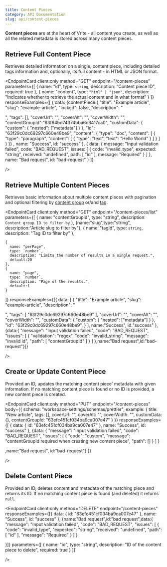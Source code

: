 ```yaml
---
title: Content Pieces
category: API Documentation
slug: api/content-pieces
---
```



**Content pieces** are at the heart of Vrite - all content you create, as well as all the related metadata is stored across many content pieces.

## Retrieve Full Content Piece

Retrieves detailed information on a single, content piece, including detailed tags information and, optionally, its full content - in HTML or JSON format.

<EndpointCard
  client:only
  method="GET"
  endpoint="/content-pieces"
  parameters={[
    {
      name: "id",
      type: `string`,
      description: "Content piece ID",
      required: true
    },
    {
      name: "content",
      type: `"html" | "json"`,
      description: "Indicates whether to retrieve the actual content and in what format"
    }
  ]}
  responseExamples={[
    {
      data: {contentPiece:{
  "title": "Example article",
  "slug": "example-article",
  "locked": false,
  "description": "<p></p>",
  "tags": [],
  "coverUrl": "",
  "coverAlt": "",
  "coverWidth": "",
  "contentGroupId":"63f64bd74374bba6c3417ca0",
  "customData": {
    "custom": {
      "nested": ["metadata"]
    }
  },
  "id": "63f29c0dc69297c660e48be9",
  "content": {
    "type": "doc",
    "content": [
      {
        "type": "paragraph",
        "content": [
          {
            "type": "text",
            "text": "Hello World"
          }
        ]
      }
    ]
  }
}}
,
      name: "Success",
      id: "success"
    },
    { data: {
        message: "Input validation failed",
        code: "BAD_REQUEST",
        issues: [
          {
            code: "invalid_type",
            expected: "string",
            received: "undefined",
            path: [
              "id"
            ],
            message: "Required"
          }
        ]
      },
      name: "Bad request",
      id: "bad-request"
    }
]}

/>

## Retrieve Multiple Content Pieces

Retrieves basic information about multiple content pieces with pagination and optional filtering by [content group](/docs#using-api-content-groups) or/and [tag](/docs#using-api-tags).

<EndpointCard
  client:only
  method="GET"
  endpoint="/content-pieces/list"
  parameters={[
    {
      name: "contentGroupId",
      type: "string",
      description: `Content group ID to filter by`
    },
    {name:"slug",type:"string", description:"Article slug to filter by"},
    {
      name: "tagId",
      type: `string`,
      description: "Tag ID to filter by"
    },

    {
      name: "perPage",
      type: `number`,
      description: "Limits the number of results in a single request.",
      default:20
    },
    {
      name: "page",
      type: `number`,
      description: "Page of the results.",
      default:1
    }

]}
responseExamples={[{
data: [
{
"title": "Example article",
"slug": "example-article",
"description": "<p></p>",
"tags": [
"63f29c0dc69297c660e48be9"
],
"coverUrl": "",
"coverAlt": "",
"coverWidth": "",
"customData": {
"custom": {
"nested": ["metadata"]
}
},
"id": "63f29c0dc69297c660e48be9",
}
],
name:"Success",
id:"success"
},{data:{
"message": "Input validation failed",
"code": "BAD_REQUEST",
"issues": [
{
"validation": "regex",
"code": "invalid_string",
"message": "invalid id",
"path": [
"contentGroupId"
]
}
]
},name:"Bad request",id:"bad-request"}]}

/>

## Create or Update Content Piece

Provided an ID, updates the matching content piece' metadata with given information. If no matching content piece is found or
no ID is provided, a new content piece is created.

<EndpointCard
  client:only
  method="PUT"
  endpoint="/content-pieces"
  body={{
    schema: "workspace-settings/schemas/prettier",
    example: {
      title: "New article",
      tags: [],
      coverUrl: "",
      coverAlt: "",
      coverWidth: "",
      customData: {},
      contentGroupId: "63efc451cf034ba9ca007e47"
    }
  }}
  responseExamples={[
    { data: { id: "63efc451cf034ba9ca007e47" }, name: "Success", id: "success" },
    {data: {
  "message": "Input validation failed",
  "code": "BAD_REQUEST",
  "issues": [
    {
      "code": "custom",
      "message": "contentGroupId required when creating new content piece",
      "path": []
    }
  ]
}

,name:"Bad request", id:"bad-request"}
]}

/>

## Delete Content Piece

Provided an ID, deletes content and metadata of the matching piece and returns its ID. If no matching content piece is found (and deleted)
it returns `null`.

<EndpointCard
  client:only
  method="DELETE"
  endpoint="/content-pieces"
  responseExamples={[{ data: { id: "63efc451cf034ba9ca007e47" }, name: "Success", id: "success" }, {name:"Bad request",id:"bad request",data:{
  "message": "Input validation failed",
  "code": "BAD_REQUEST",
  "issues": [
    {
      "code": "invalid_type",
      "expected": "string",
      "received": "undefined",
      "path": [
        "id"
      ],
      "message": "Required"
    }
  ]
}

}]}
parameters={[
{ name: "id", type: "string", description: "ID of the content piece to delete", required: true }
]}

/>
